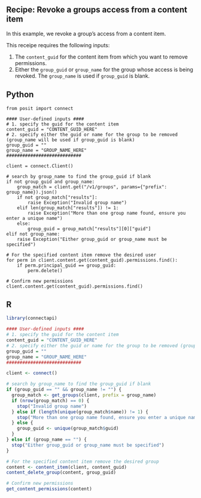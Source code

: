 ## Recipe: Revoke a groups access from a content item

In this example, we revoke a group's access from a content item.

This receipe requires the following inputs:

1. The `content_guid` for the content item from which you want to remove permissions.
2. Either the `group_guid` or `group_name` for the group whose access is being revoked. The `group_name` is used if `group_guid` is blank.

:::{.panel-tabset group="language"}

## Python

```.python
from posit import connect

#### User-defined inputs ####
# 1. specify the guid for the content item
content_guid = "CONTENT_GUID_HERE"
# 2. specify either the guid or name for the group to be removed (group_name will be used if group_guid is blank)
group_guid = ""
group_name = "GROUP_NAME_HERE"
############################

client = connect.Client()

# search by group_name to find the group_guid if blank
if not group_guid and group_name:
    group_match = client.get("/v1/groups", params={"prefix": group_name}).json()
    if not group_match["results"]:
        raise Exception("Invalid group name")
    elif len(group_match["results"]) != 1:
        raise Exception("More than one group name found, ensure you enter a unique name")
    else:
        group_guid = group_match["results"][0]["guid"]
elif not group_name:
    raise Exception("Either group_guid or group_name must be specified")

# For the specified content item remove the desired user
for perm in client.content.get(content_guid).permissions.find():
    if perm.principal_guid == group_guid:
        perm.delete()

# Confirm new permissions
client.content.get(content_guid).permissions.find()
```

## R


```.r
library(connectapi)

#### User-defined inputs ####
# 1. specify the guid for the content item
content_guid = "CONTENT_GUID_HERE"
# 2. specify either the guid or name for the group to be removed (group_name will be used if group_guid is blank)
group_guid = ""
group_name = "GROUP_NAME_HERE"
############################

client <- connect()

# search by group_name to find the group_guid if blank
if (group_guid == "" && group_name != "") {
  group_match <- get_groups(client, prefix = group_name)
  if (nrow(group_match) == 0) {
    stop("Invalid group name")
  } else if (length(unique(group_match$name)) != 1) {
    stop("More than one group name found, ensure you enter a unique name")
  } else {
    group_guid <- unique(group_match$guid)
  }
} else if (group_name == "") {
  stop("Either group_guid or group_name must be specified")
}

# For the specified content item remove the desired group
content <- content_item(client, content_guid)
content_delete_group(content, group_guid)

# Confirm new permissions
get_content_permissions(content)
```

:::
